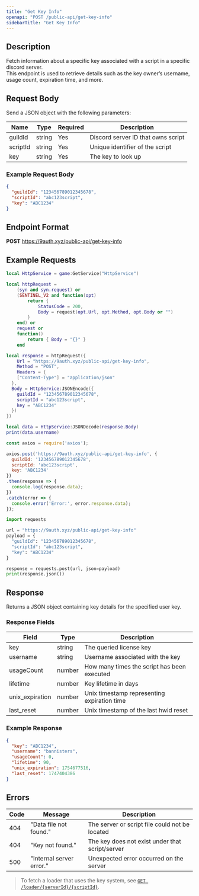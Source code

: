 ```yaml
---
title: "Get Key Info"
openapi: "POST /public-api/get-key-info"
sidebarTitle: "Get Key Info"
---
```


## Description

Fetch information about a specific key associated with a script in a specific discord server.\
This endpoint is used to retrieve details such as the key owner’s username, usage count, expiration time, and more.


## Request Body

Send a JSON object with the following parameters:

| Name     | Type   | Required | Description                        |
| -------- | ------ | -------- | ---------------------------------- |
| guildId  | string | Yes      | Discord server ID that owns script |
| scriptId | string | Yes      | Unique identifier of the script    |
| key      | string | Yes      | The key to look up                 |

### Example Request Body

```json
{
  "guildId": "123456789012345678",
  "scriptId": "abc123script",
  "key": "ABC1234"
}
```

## Endpoint Format

**POST** https://9auth.xyz/public-api/get-key-info

## Example Requests

<CodeGroup>

```lua LuaU
local HttpService = game:GetService("HttpService")

local httpRequest =
    (syn and syn.request) or
    (SENTINEL_V2 and function(opt)
        return {
            StatusCode = 200,
            Body = request(opt.Url, opt.Method, opt.Body or "")
        }
    end) or
    request or
    function()
        return { Body = "{}" }
    end

local response = httpRequest({
    Url = "https://9auth.xyz/public-api/get-key-info",
    Method = "POST",
    Headers = {
    ["Content-Type"] = "application/json"
  },
  Body = HttpService:JSONEncode({
    guildId = "123456789012345678",
    scriptId = "abc123script",
    key = "ABC1234"
  })
})

local data = HttpService:JSONDecode(response.Body)
print(data.username)
```

```javascript Node JS
const axios = require('axios');

axios.post('https://9auth.xyz/public-api/get-key-info', {
  guildId: '123456789012345678',
  scriptId: 'abc123script',
  key: 'ABC1234'
})
.then(response => {
  console.log(response.data);
})
.catch(error => {
  console.error('Error:', error.response.data);
});
```
```python Python
import requests

url = "https://9auth.xyz/public-api/get-key-info"
payload = {
  "guildId": "123456789012345678",
  "scriptId": "abc123script",
  "key": "ABC1234"
}

response = requests.post(url, json=payload)
print(response.json())

```

</CodeGroup>

## Response

Returns a JSON object containing key details for the specified user key.

### Response Fields

| Field           | Type   | Description                                 |
| --------------- | ------ | ------------------------------------------- |
| key             | string | The queried license key                     |
| username        | string | Username associated with the key            |
| usageCount      | number | How many times the script has been executed |
| lifetime        | number | Key lifetime in days                        |
| unix_expiration | number | Unix timestamp representing expiration time |
| last_reset      | number | Unix timestamp of the last hwid reset       |

### Example Response

```json
{
  "key": "ABC1234",
  "username": "bannisters",
  "usageCount": 0,
  "lifetime": 90,
  "unix_expiration": 1754677516,
  "last_reset": 1747404386
}
```

## Errors

| Code | Message                  | Description                                     |
| ---- | ------------------------ | ----------------------------------------------- |
| 404  | "Data file not found."   | The server or script file could not be located  |
| 404  | "Key not found."         | The key does not exist under that script/server |
| 500  | "Internal server error." | Unexpected error occurred on the server         |

> To fetch a loader that uses the key system, see [`GET /loader/{serverId}/{scriptId}`](/docs/loader).